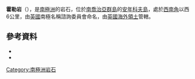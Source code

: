 {{coord|54|31|S|37|11|W|source:GNIS|display=title}}

'''霍勒岩'''（{{lang-en|Horror Rock}}），是[[南極洲|南極洲]]的岩石，位於[[南喬治亞群島|南喬治亞群島]]的[[安年科夫島|安年科夫島]]，處於[[西南角|西南角]]以西6公里，由[[英國|英國]]南極名稱諮詢委員會命名，由[[英國海外領土|英國海外領土]]管轄。

==參考資料==
*{{cite gnis | type = antarid | id = 7015| name = Horror Rock | accessdate = 2012-06-27}}
*{{usgs-gazetteer|id=7015}}

{{Antarctica-geo-stub}}
[[Category:南極洲岩石|Category:南極洲岩石]]
